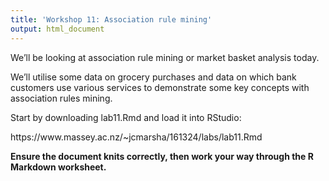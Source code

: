 ```yaml
---
title: 'Workshop 11: Association rule mining'
output: html_document
---
```


We'll be looking at association rule mining or market basket analysis today.

We'll utilise some data on grocery purchases and data on which bank customers use various services to demonstrate some key concepts with association rules mining.

Start by downloading lab11.Rmd and load it into RStudio:

https://www.massey.ac.nz/~jcmarsha/161324/labs/lab11.Rmd

**Ensure the document knits correctly, then work your way through the R Markdown worksheet.**
